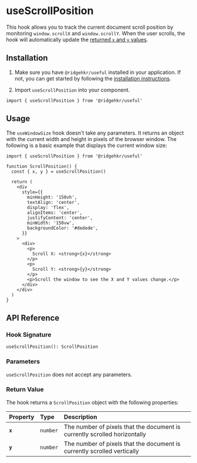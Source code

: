 
# useScrollPosition

This hook allows you to track the current document scroll position by monitoring `window.scrollX` and `window.scrollY`. When the user scrolls, the hook will automatically update the [returned `x` and `y` values](#return-value).

## Installation

1. Make sure you have `@ridgehkr/useful` installed in your application. If not, you can get started by following the [installation instructions](/#getting-started).

2. Import `useScrollPosition` into your component.

```tsx
import { useScrollPosition } from '@ridgehkr/useful'
```

## Usage

The `useWindowSize` hook doesn't take any parameters. It returns an object with the current width and height in pixels of the browser window. The following is a basic example that displays the current window size:

```tsx /useScrollPosition/ filename="ScrollPosition.tsx"
import { useScrollPosition } from '@ridgehkr/useful'

function ScrollPosition() {
  const { x, y } = useScrollPosition()

  return (
    <div
      style={{
        minHeight: '150vh',
        textAlign: 'center',
        display: 'flex',
        alignItems: 'center',
        justifyContent: 'center',
        minWidth: '150vw',
        backgroundColor: '#dedede',
      }}
    >
      <div>
        <p>
          Scroll X: <strong>{x}</strong>
        </p>
        <p>
          Scroll Y: <strong>{y}</strong>
        </p>
        <p>Scroll the window to see the X and Y values change.</p>
      </div>
    </div>
  )
}
```

## API Reference

### Hook Signature

```tsx
useScrollPosition(): ScrollPosition
```

### Parameters

`useScrollPosition` does not accept any parameters.

### Return Value

The hook returns a `ScrollPosition` object with the following properties:

| Property | Type     | Description                                                               |
| :------- | :------- | :------------------------------------------------------------------------ |
| **`x`**  | `number` | The number of pixels that the document is currently scrolled horizontally |
| **`y`**  | `number` | The number of pixels that the document is currently scrolled vertically   |
